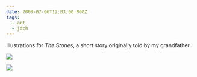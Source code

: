 ```yaml
---
date: 2009-07-06T12:03:00.000Z
tags:
  - art
  - jdch
---
```

Illustrations for <i>The Stones</i>, a short story originally told by my grandfather.

![](../../assets/art/20090518-stones.jpg)

![](../../assets/art/20090706-stones.jpg)
